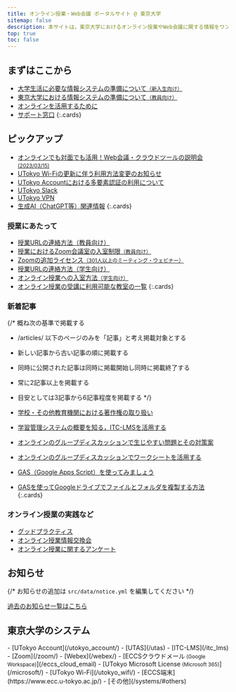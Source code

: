 ```yaml
---
title: オンライン授業・Web会議 ポータルサイト @ 東京大学
sitemap: false
description: 本サイトは，東京大学におけるオンライン授業やWeb会議に関する情報をワンストップで得られることを目指すサイトです．
top: true
toc: false
---
```



<Emergency />

## まずはここから

- [大学生活に必要な情報システムの準備について<small>（新入生向け）</small>](/oc/)
- [東京大学における情報システムの準備について<small>（教員向け）</small>](/faculty_members/)
- [オンラインを活用するために](/online/)
- [サポート窓口](/support/)
{:.cards}

## ピックアップ

- [オンラインでも対面でも活用！Web会議・クラウドツールの説明会 <small>(2023/03/15)</small>](/events/2023-03-15/)
- [UTokyo Wi-Fiの更新に伴う利用方法変更のお知らせ](/notice/2023/01-wifi)
- [UTokyo Accountにおける多要素認証の利用について](/utokyo_account/mfa)
- [UTokyo Slack](/slack/)
- [UTokyo VPN](/utokyo_vpn/)
- [生成AI（ChatGPT等）関連情報](/online/topics/generative-ai)
{:.cards}

### 授業にあたって

- [授業URLの連絡方法（教員向け）](/faculty_members/url)
- [授業におけるZoom会議室の入室制限<small>（教員向け）</small>](/faculty_members/zoom_access_control)
- [Zoomの追加ライセンス<small>（301人以上のミーティング・ウェビナー）</small>](/zoom/license)
- [授業URLの連絡方法（学生向け）](/oc/url)
- [オンライン授業への入室方法<small>（学生向け）</small>](/oc/join)
- [オンライン授業の受講に利用可能な教室の一覧](/oc/rooms)
{:.cards}

### 新着記事

{/*
  概ね次の基準で掲載する
  - /articles/ 以下のページのみを「記事」と考え掲載対象とする
  - 新しい記事から古い記事の順に掲載する
  - 同時に公開された記事は同時に掲載開始し同時に掲載終了する
  - 常に2記事以上を掲載する
  - 目安としては3記事から6記事程度を掲載する
*/}

- [学校・その他教育機関における著作権の取り扱い](/articles/copyright/)
- [学習管理システムの概要を知る，ITC-LMSを活用する](/articles/itc-lms/)
- [オンラインのグループディスカッションで生じやすい問題とその対策案](/articles/group-discussion/)
- [オンラインのグループディスカッションでワークシートを活用する](/articles/group-discussion-worksheet/)
- [GAS（Google Apps Script）を使ってみましょう](/articles/gas/)
- [GASを使ってGoogleドライブでファイルとフォルダを複製する方法](/articles/gas/copy)
{:.cards}

### オンライン授業の実践など

- [グッドプラクティス](/good-practice/)
- [オンライン授業情報交換会](/events/luncheon/)
- [オンライン授業に関するアンケート](/questionnaire/)

## お知らせ

{/* お知らせの追加は `src/data/notice.yml` を編集してください */}

<Notice lang="ja" strip />

[過去のお知らせ一覧はこちら](/notice/)

## 東京大学のシステム

<div class="top__systems">
  - [UTokyo Account](/utokyo_account/)
  - [UTAS](/utas)
  - [ITC-LMS](/itc_lms)
  - [Zoom](/zoom/)
  - [Webex](/webex/)
  - [ECCSクラウドメール<small> (Google Workspace)</small>](/eccs_cloud_email)
  - [UTokyo Microsoft License<small> (Microsoft 365)</small>](/microsoft/)
  - [UTokyo Wi-Fi](/utokyo_wifi/)
  - [ECCS端末](https://www.ecc.u-tokyo.ac.jp/)
  - [その他](/systems/#others)
</div>
